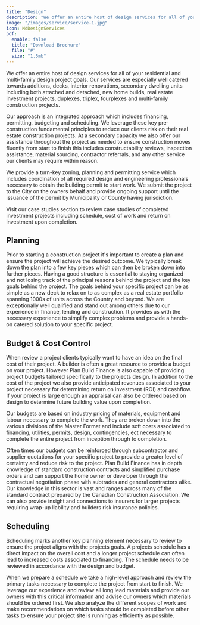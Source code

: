 ```yaml
---
title: "Design"
description: "We offer an entire host of design services for all of your residential and multi-family design project goals."
image: "/images/service/service-1.jpg"
icon: MdDesignServices
pdf:
  enable: false
  title: "Download Brochure"
  file: "#"
  size: "1.5mb"
---
```


We offer an entire host of design services for all of your residential and multi-family design project goals. Our services are especially well catered towards additions, decks, interior renovations, secondary dwelling units including both attached and detached, new home builds, real estate investment projects, duplexes, triplex, fourplexes and multi-family construction projects.

Our approach is an integrated approach which includes financing, permitting, budgeting and scheduling. We leverage these key pre-construction fundamental principles to reduce our clients risk on their real estate construction projects. At a secondary capacity we also offer our assistance throughout the project as needed to ensure construction moves fluently from start to finish this includes constructability reviews, inspection assistance, material sourcing, contractor referrals, and any other service our clients may require within reason.

We provide a turn-key zoning, planning and permitting service which includes coordination of all required design and engineering professionals necessary to obtain the building permit to start work. We submit the project to the City on the owners behalf and provide ongoing support until the issuance of the permit by Municipality or County having jurisdiction.

Visit our case studies section to review case studies of completed investment projects including schedule, cost of work and return on investment upon completion.

## Planning

Prior to starting a construction project it's important to create a plan and ensure the project will achieve the desired outcome. We typically break down the plan into a few key pieces which can then be broken down into further pieces. Having a good structure is essential to staying organized and not losing track of the principal reasons behind the project and the key goals behind the project. The goals behind your specific project can be as simple as a new deck to relax on to as complex as a real estate portfolio spanning 1000s of units across the Country and beyond. We are exceptionally well qualified and stand out among others due to our experience in finance, lending and construction. It provides us with the necessary experience to simplify complex problems and provide a hands-on catered solution to your specific project.

## Budget & Cost Control

When review a project clients typically want to have an idea on the final cost of their project. A builder is often a great resource to provide a budget on your project. However Plan Build Finance is also capable of providing project budgets tailored specifically to the projects design. In addition to the cost of the project we also provide anticipated revenues associated to your project necessary for determining return on investment (ROI) and cashflow. If your project is large enough an appraisal can also be ordered based on design to determine future building value upon completion.

Our budgets are based on industry pricing of materials, equipment and labour necessary to complete the work. They are broken down into the various divisions of the Master Format and include soft costs associated to financing, utilities, permits, design, contingencies, ect necessary to complete the entire project from inception through to completion.

Often times our budgets can be reinforced through subcontractor and supplier quotations for your specific project to provide a greater level of certainty and reduce risk to the project.
Plan Build Finance has in depth knowledge of standard construction contracts and simplified purchase orders and can support the home owner or developer through the contractual negotiation phase with subtrades and general contractors alike. Our knowledge in this sector is vast and ranges across many of the standard contract prepared by the Canadian Construction Association. We can also provide insight and connections to insurers for larger projects requiring wrap-up liability and builders risk insurance policies.

## Scheduling

Scheduling marks another key planning element necessary to review to ensure the project aligns with the projects goals. A projects schedule has a direct impact on the overall cost and a longer project schedule can often lead to increased costs associated to financing. The schedule needs to be reviewed in accordance with the design and budget.

When we prepare a schedule we take a high-level approach and review the primary tasks necessary to complete the project from start to finish. We leverage our experience and review all long lead materials and provide our owners with this critical information and advise our owners which materials should be ordered first. We also analyze the different scopes of work and make recommendations on which tasks should be completed before other tasks to ensure your project site is running as efficiently as possible.
